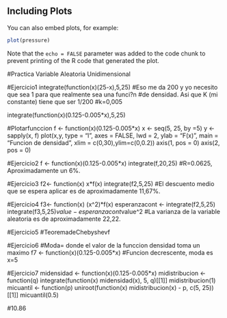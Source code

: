 ## Including Plots

You can also embed plots, for example:

```r
plot(pressure)
```

Note that the `echo = FALSE` parameter was added to the code chunk to prevent printing of the R code that generated the plot.


#Practica Variable Aleatoria Unidimensional

#Ejercicio1
integrate(function(x)(25-x),5,25)
#Eso me da 200 y yo necesito que sea 1 para que realmente sea una funci?n 
#de densidad. Asi que K (mi constante) tiene que ser 1/200
#k=0,005

integrate(function(x)(0.125-0.005*x),5,25)

#Plotarfunccion
f <- function(x)(0.125-0.005*x)
x <- seq(5, 25, by =5)
y <- sapply(x, f)
plot(x,y, type = "l", axes = FALSE, lwd = 2,
     ylab = "F(x)", main = "Funcion de densidad", xlim = c(0,30),ylim=c(0,0.2))
axis(1, pos = 0)
axis(2, pos = 0)


#Ejercicio2
f <- function(x)(0.125-0.005*x)
integrate(f,20,25)
#R=0.0625, Aproximadamente un 6%.

#Ejercicio3
f2<- function(x) x*f(x)
integrate(f2,5,25)
#El descuento medio que se espera aplicar es de aproximadamente 11,67%.

#Ejercicio4
f3<- function(x) (x^2)*f(x)
esperanzacont <- integrate(f2,5,25)
integrate(f3,5,25)$value - esperanzacont$value^2
#La varianza de la variable aleatoria es de aproximadamente 22,22.

#Ejercicio5
#TeoremadeChebyshevf 



#Ejercicio6
#Moda= donde el valor de la funccion densidad toma un maximo
f7 <- function(x)(0.125-0.005*x)
#Funcion decrescente, moda es x=5

#Ejercicio7
midensidad <- function(x)(0.125-0.005*x)
midistribucion <- function(q)
  integrate(function(x) midensidad(x), 5, q)[[1]]
midistribucion(1)
micuantil <- function(p) uniroot(function(x) 
  midistribucion(x) - p, c(5, 25))[[1]]
micuantil(0.5)

#10.86



